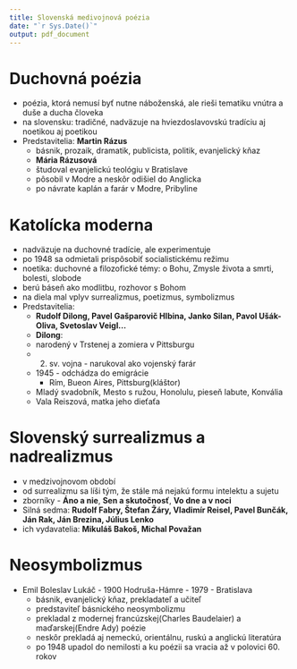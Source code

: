```yaml
---
title: Slovenská medivojnová poézia
date: "`r Sys.Date()`"
output: pdf_document
---
```


# Duchovná poézia
- poézia, ktorá nemusí byť nutne náboženská, ale rieši tematiku vnútra a duše a ducha človeka
- na slovensku: tradičné, nadväzuje na hviezdoslavovskú tradíciu aj noetikou aj poetikou
- Predstavitelia: **Martin Rázus**
    - básnik, prozaik, dramatik, publicista, politik, evanjelický kňaz
    - **Mária Rázusová**
    - študoval evanjelickú teológiu v Bratislave
    - pôsobil v Modre a neskôr odišiel do Anglicka
    - po návrate kaplán a farár v Modre, Pribyline

# Katolícka moderna
- nadväzuje na duchovné tradície, ale experimentuje
- po 1948 sa odmietali prispôsobiť socialistickému režimu
- noetika: duchovné a filozofické témy: o Bohu, Zmysle života a smrti, bolesti, slobode
- berú báseň ako modlitbu, rozhovor s Bohom
- na diela mal vplyv surrealizmus, poetizmus, symbolizmus
- Predstavitelia:
    - **Rudolf Dilong, Pavel Gašparovič Hlbina, Janko Silan, Pavol Ušák-Oliva, Svetoslav Veigl...**
    - **Dilong**:
	- narodený v Trstenej a zomiera v Pittsburgu
	- 2. sv. vojna - narukoval ako vojenský farár
	- 1945 - odchádza do emigrácie
	    - Rím, Bueon Aires, Pittsburg(kláštor)
	- Mladý svadobník, Mesto s ružou, Honolulu, pieseň labute, Konvália
	- Vala Reiszová, matka jeho dieťaťa

# Slovenský surrealizmus a nadrealizmus
- v medzivojnovom období
- od surrealizmu sa líši tým, že stále má nejakú formu intelektu a sujetu
- zborníky - **Áno a nie**, **Sen a skutočnosť**, **Vo dne a v noci**
- Silná sedma: **Rudolf Fabry, Štefan Žáry, Vladimír Reisel, Pavel Bunčák, Ján Rak, Ján Brezina, Július Lenko**
- ich vydavatelia: **Mikuláš Bakoš, Michal Považan**

# Neosymbolizmus
- Emil Boleslav Lukáč - 1900 Hodruša-Hámre - 1979 - Bratislava
    - básnik, evanjelický kňaz, prekladateľ a učiteľ
    - predstaviteľ básnického neosymbolizmu
    - prekladal z modernej francúzskej(Charles Baudelaier) a maďarskej(Endre Ady) poézie
	- neskôr prekladá aj nemeckú, orientálnu, ruskú a anglickú literatúra
    - po 1948 upadol do nemilosti a ku poézii sa vracia až v polovici 60. rokov
